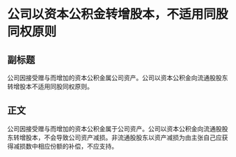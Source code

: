 # 公司以资本公积金转增股本，不适用同股同权原则
## 副标题
公司因接受赠与而增加的资本公积金属公司资产。公司以资本公积金向流通股股东转增股本不适用同股同权原则。
## 正文
公司因接受赠与而增加的资本公积金属于公司资产。公司以资本公积金向流通股股东转增股本，不会导致公司资产减损。非流通股股东以资产减损为由主张自己应获得减损数中相应份额的补偿，不应支持。